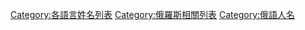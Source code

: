 {{Catnav|頁面分類|各種主題的頁面分類|按國家分類|各國列表|俄國列表}}
{{Catnav|頁面分類|列表|各國列表|俄國列表}}
{{Catnav|頁面分類|列表|人物列表|各語言姓名列表}}
{{Catnav|頁面分類|人物|人物列表|各語言姓名列表}}

[[Category:各語言姓名列表|Category:各語言姓名列表]]
[[Category:俄羅斯相關列表|Category:俄羅斯相關列表]]
[[Category:俄語人名|Category:俄語人名]]